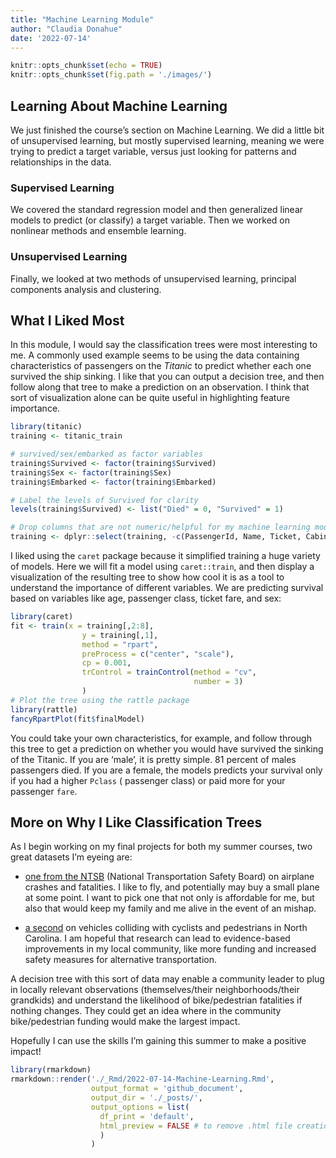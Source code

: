 ```yaml
---
title: "Machine Learning Module"
author: "Claudia Donahue"
date: '2022-07-14'
---
```


```r
knitr::opts_chunk$set(echo = TRUE)
knitr::opts_chunk$set(fig.path = './images/')
```

## Learning About Machine Learning  

We just finished the course's section on Machine Learning. We did a little bit of unsupervised learning, but mostly supervised learning, meaning we were trying to predict a target variable, versus just looking for patterns and relationships in the data. 

### Supervised Learning  

We covered the standard regression model and then generalized linear models to predict (or classify) a target variable. Then we worked on nonlinear methods and ensemble learning.

### Unsupervised Learning  

Finally, we looked at two methods of unsupervised learning, principal components analysis and clustering. 

## What I Liked Most  

In this module, I would say the classification trees were most interesting to me. A commonly used example seems to be using the data containing characteristics of passengers on the *Titanic* to predict whether each one survived the ship sinking. I like that you can output a decision tree, and then follow along that tree to make a prediction on an observation. I think that sort of visualization alone can be quite useful in highlighting feature importance. 

```r
library(titanic)
training <- titanic_train

# survived/sex/embarked as factor variables
training$Survived <- factor(training$Survived)
training$Sex <- factor(training$Sex)
training$Embarked <- factor(training$Embarked)

# Label the levels of Survived for clarity
levels(training$Survived) <- list("Died" = 0, "Survived" = 1)

# Drop columns that are not numeric/helpful for my machine learning model
training <- dplyr::select(training, -c(PassengerId, Name, Ticket, Cabin))
```

I liked using the `caret` package because it simplified training a huge variety of models. Here we will fit a model using `caret::train`, and then display a visualization of the resulting tree to show how cool it is as a tool to understand the importance of different variables. We are predicting survival based on variables like age, passenger class, ticket fare, and sex:   

```r
library(caret)
fit <- train(x = training[,2:8], 
                y = training[,1],
                method = "rpart",
                preProcess = c("center", "scale"),
                cp = 0.001,
                trControl = trainControl(method = "cv", 
                                         number = 3)
                )
# Plot the tree using the rattle package
library(rattle)
fancyRpartPlot(fit$finalModel)

```

You could take your own characteristics, for example, and follow through this tree to get a prediction on whether you would have survived the sinking of the Titanic. If you are 'male', it is pretty simple. 81 percent of males passengers died. If you are a female, the models predicts your survival only if you had a higher `Pclass` ( passenger class) or paid more for your passenger `fare`.  

## More on Why I Like Classification Trees  

As I begin working on my final projects for both my summer courses, two great datasets I'm eyeing are: 

- [one from the NTSB](https://www.kaggle.com/code/khsamaha/ntsb-us-aviation-accident-up-to-jan-2022/data) (National Transportation Safety Board) on airplane crashes and fatalities. I like to fly, and potentially may buy a small plane at some point. I want to pick one that not only is affordable for me, but also that would keep my family and me alive in the event of an mishap.   

- [a second](https://www.kaggle.com/datasets/atharvaingle/bikepedcrash) on vehicles colliding with cyclists and pedestrians in North Carolina. I am hopeful that research can lead to evidence-based improvements in my local community, like more funding and increased safety measures for alternative transportation.  

A decision tree with this sort of data may enable a community leader to plug in locally relevant observations (themselves/their neighborhoods/their grandkids) and understand the likelihood of bike/pedestrian fatalities if nothing changes. They could get an idea where in the community bike/pedestrian funding would make the largest impact.  

Hopefully I can use the skills I'm gaining this summer to make a positive impact!  







```r
library(rmarkdown)
rmarkdown::render('./_Rmd/2022-07-14-Machine-Learning.Rmd',
                  output_format = 'github_document',
                  output_dir = './_posts/',
                  output_options = list(
                    df_print = 'default',
                    html_preview = FALSE # to remove .html file creation
                    )
                  )
```